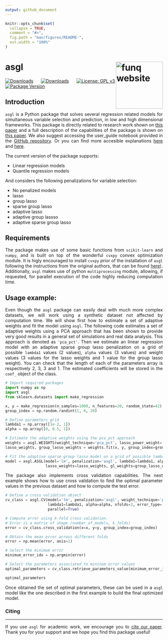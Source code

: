 ```yaml
---
output: github_document
---
```


<!-- README.md is generated from README.Rmd. Please edit that file -->

```r
knitr::opts_chunk$set(
  collapse = TRUE,
  comment = "#>",
  fig.path = "man/figures/README-",
  out.width = "100%"
)
```

# asgl <img src="figures/logo.png" align="right" height="150" alt="funq website" /></a>

[![Downloads](https://pepy.tech/badge/asgl)](https://pepy.tech/project/asgl)
[![Downloads](https://pepy.tech/badge/asgl/month)](https://pepy.tech/project/asgl)
[![License: GPL v3](https://img.shields.io/badge/License-GPLv3-blue.svg)](https://www.gnu.org/licenses/gpl-3.0)
[![Package Version](https://img.shields.io/badge/version-1.0.6-blue.svg)](https://cran.r-project.org/package=asgl)

<style>
body {
text-align: justify}
</style>

## Introduction

`asgl` is a Python package that solves several regression related models for simultaneous variable selection and prediction, in low and high dimensional frameworks. This package is directly related to research work shown on [this paper](https://link.springer.com/article/10.1007/s11634-020-00413-8) and a full description of the capabilities of the package is shown on [this paper](https://arxiv.org/abs/2111.00472). We also suggest accessing the  user_guide notebook provided in the [GitHub repository](https://github.com/alvaromc317/asgl). Or you can find more accesible explanations [here](https://towardsdatascience.com/sparse-group-lasso-in-python-255e379ab892) and [here](https://towardsdatascience.com/an-adaptive-lasso-63afca54b80d).

The current version of the package supports:

* Linear regression models
* Quantile regression models

And considers the following penalizations for variable selection:

* No penalized models
* lasso
* group lasso
* sparse group lasso
* adaptive lasso
* adaptive group lassso
* adaptive sparse group lasso

## Requirements 

The package makes use of some basic functions from `scikit-learn` and `numpy`, and is built on top of the wonderful `cvxpy` convex optimization module. It is higly encouraged to install `cvxpy` prior of the installation of `asgl` following the instructions from the original authors, that can be found [here](https://www.cvxpy.org/)). Additionally,  `asgl` makes use of python `multiprocessing` module, allowing, if requested, for parallel execution of the code highly reducing computation time.

## Usage example:

Even though the `asgl` package can easily deal with much more complex datasets, we will work using a synthetic dataset not affected by computation time. We will show first how to estimate a set of adaptive weights and fit the model using `asgl`. The following code estimates a set of adaptive weights using a PCA approach that has been shown to provide very good results in a general set of simulations and real data analysis. This approach is denoted as `'pca_pct'`. Then we estimate an linear regression model with an adaptive sparse group lasso penalization on a grid of possible `lambda1` values (2 values), `alpha` values (3 values) and weight values (3 values for the lasso weights and 1 value for the group lasso weight). You can check that the length of each of the parameters array is respectively 2, 3, 3 and 1. The estimated coefficients will be stored in the `coef_` object of the class.

```python
# Import required packages
import numpy as np
import asgl
from sklearn.datasets import make_regression

x, y = make_regression(n_samples=1000, n_features=20, random_state=42)
group_index = np.random.randint(1, 6, 20)

# Define parameters grid
lambda1 = np.array([1e-2, 1])
alpha = np.array([0, 0.5, 1])

# Estimate the adaptive weights using the pca_pct approach
weights = asgl.WEIGHTS(weight_technique='pca_pct', lasso_power_weight=[0.8, 1, 1.2])
lasso_weights, group_lasso_weights = weights.fit(x, y, group_index=group_index)

# Fit the adaptive sparse group lasso model on a grid of possible lambda1, alpha and weight values.
model = asgl.ASGL(model='lm', penalization='asgl', lambda1=lambda1, alpha=alpha,
                  lasso_weights=lasso_weights, gl_weights=group_lasso_weights)
```

The package also implements cross validation capabilities. The next example shows how to use cross validation to find the optimal parameter values in the previous dataset and how to compute the test error.

```python
# Define a cross validation object
cv_class = asgl.CV(model='lm', penalization='asgl', weight_technique='pca_pct', 
                   lambda1=lambda1, alpha=alpha, nfolds=3, error_type='MSE', 
                   parallel=True)

# Compute error using k-fold cross validation. 
# Error is a matrix of shape (number_of_models, k_folds)
error = cv_class.cross_validation(x=x, y=y, group_index=group_index)

# Obtain the mean error across different folds
error = np.mean(error, axis=1)

# Select the minimum error
minimum_error_idx = np.argmin(error)

# Select the parameters associated to mininum error values
optimal_parameters = cv_class.retrieve_parameters_value(minimum_error_idx)
```

```python
optimal_parameters
```

Once obtained the set of optimal parameters, these can be used in a `asgl` model
like the one described in the first example to build the final optimized model.

### Citing
___

If you use `asgl` for academic work, we encourage you to [cite our paper](https://link.springer.com/article/10.1007/s11634-020-00413-8). Thank you for your support and we hope you find this package useful!


